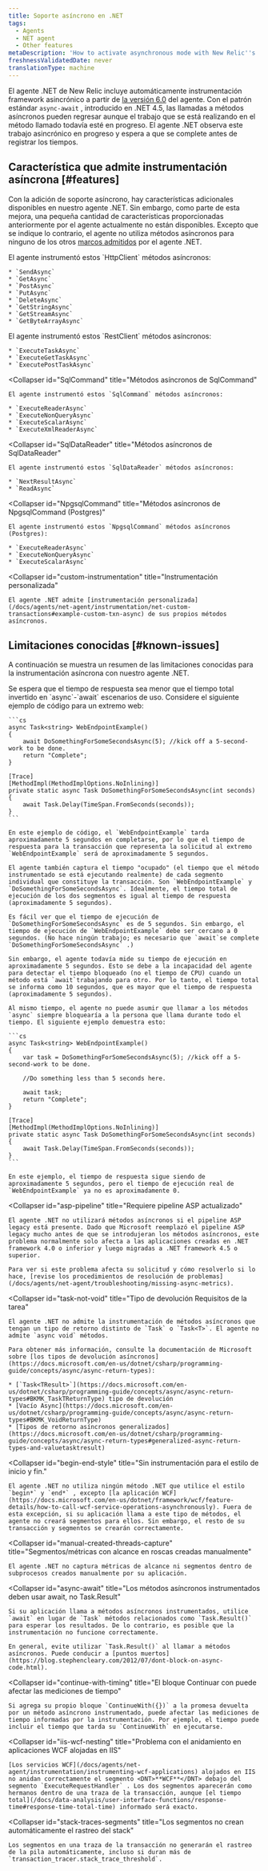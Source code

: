 ```yaml
---
title: Soporte asíncrono en .NET
tags:
  - Agents
  - NET agent
  - Other features
metaDescription: 'How to activate asynchronous mode with New Relic''s .NET agent, plus a summary of new, disabled, or unavailable features when async mode is active.'
freshnessValidatedDate: never
translationType: machine
---
```


El agente .NET de New Relic incluye automáticamente instrumentación framework asincrónico a partir de [la versión 6.0](/docs/release-notes/agent-release-notes/net-release-notes) del agente. Con el patrón estándar `async-await` , introducido en .NET 4.5, las llamadas a métodos asíncronos pueden regresar aunque el trabajo que se está realizando en el método llamado todavía esté en progreso. El agente .NET observa este trabajo asincrónico en progreso y espera a que se complete antes de registrar los tiempos.

## Característica que admite instrumentación asíncrona [#features]

Con la adición de soporte asíncrono, hay características adicionales disponibles en nuestro agente .NET. Sin embargo, como parte de esta mejora, una pequeña cantidad de características proporcionadas anteriormente por el agente actualmente no están disponibles. Excepto que se indique lo contrario, el agente no utiliza métodos asíncronos para ninguno de los otros [marcos admitidos](/docs/agents/net-agent/getting-started/compatibility-requirements-net-agent) por el agente .NET.

<CollapserGroup>
  <Collapser
    id="HttpClient"
    title="Métodos asíncronos de HttpClient"
  >
    El agente instrumentó estos `HttpClient` métodos asíncronos:

    * `SendAsync`
    * `GetAsync`
    * `PostAsync`
    * `PutAsync`
    * `DeleteAsync`
    * `GetStringAsync`
    * `GetStreamAsync`
    * `GetByteArrayAsync`
  </Collapser>

  <Collapser title="Métodos asíncronos de RestClient">
    El agente instrumentó estos `RestClient` métodos asíncronos:

    * `ExecuteTaskAsync`
    * `ExecuteGetTaskAsync`
    * `ExecutePostTaskAsync`
  </Collapser>

  <Collapser
    id="SqlCommand"
    title="Métodos asíncronos de SqlCommand"
  >
    El agente instrumentó estos `SqlCommand` métodos asíncronos:

    * `ExecuteReaderAsync`
    * `ExecuteNonQueryAsync`
    * `ExecuteScalarAsync`
    * `ExecuteXmlReaderAsync`
  </Collapser>

  <Collapser
    id="SqlDataReader"
    title="Métodos asíncronos de SqlDataReader"
  >
    El agente instrumentó estos `SqlDataReader` métodos asíncronos:

    * `NextResultAsync`
    * `ReadAsync`
  </Collapser>

  <Collapser
    id="NpgsqlCommand"
    title="Métodos asíncronos de NpgsqlCommand (Postgres)"
  >
    El agente instrumentó estos `NpgsqlCommand` métodos asíncronos (Postgres):

    * `ExecuteReaderAsync`
    * `ExecuteNonQueryAsync`
    * `ExecuteScalarAsync`
  </Collapser>

  <Collapser
    id="custom-instrumentation"
    title="Instrumentación personalizada"
  >
    El agente .NET admite [instrumentación personalizada](/docs/agents/net-agent/instrumentation/net-custom-transactions#example-custom-txn-async) de sus propios métodos asíncronos.
  </Collapser>
</CollapserGroup>

## Limitaciones conocidas [#known-issues]

A continuación se muestra un resumen de las limitaciones conocidas para la instrumentación asíncrona con nuestro agente .NET.

<CollapserGroup>
  <Collapser
    id="response-time1"
    title="El tiempo de respuesta es menor que el tiempo total."
  >
    Se espera que el tiempo de respuesta sea menor que el tiempo total invertido en `async`-`await` escenarios de uso. Considere el siguiente ejemplo de código para un extremo web:

    ```cs
    async Task<string> WebEndpointExample() 
    {
        await DoSomethingForSomeSecondsAsync(5); //kick off a 5-second-work to be done.
        return "Complete";
    }

    [Trace]
    [MethodImpl(MethodImplOptions.NoInlining)]
    private static async Task DoSomethingForSomeSecondsAsync(int seconds)
    {
        await Task.Delay(TimeSpan.FromSeconds(seconds));
    }
    ```

    En este ejemplo de código, el `WebEndpointExample` tarda aproximadamente 5 segundos en completarse, por lo que el tiempo de respuesta para la transacción que representa la solicitud al extremo `WebEndpointExample` será de aproximadamente 5 segundos.

    El agente también captura el tiempo "ocupado" (el tiempo que el método instrumentado se está ejecutando realmente) de cada segmento individual que constituye la transacción. Son `WebEndpointExample` y `DoSomethingForSomeSecondsAsync`. Idealmente, el tiempo total de ejecución de los dos segmentos es igual al tiempo de respuesta (aproximadamente 5 segundos).

    Es fácil ver que el tiempo de ejecución de `DoSomethingForSomeSecondsAsync` es de 5 segundos. Sin embargo, el tiempo de ejecución de `WebEndpointExample` debe ser cercano a 0 segundos. (No hace ningún trabajo; es necesario que `await`se complete `DoSomethingForSomeSecondsAsync` .)

    Sin embargo, el agente todavía mide su tiempo de ejecución en aproximadamente 5 segundos. Esto se debe a la incapacidad del agente para detectar el tiempo bloqueado (no el tiempo de CPU) cuando un método está `await`trabajando para otro. Por lo tanto, el tiempo total se informa como 10 segundos, que es mayor que el tiempo de respuesta (aproximadamente 5 segundos).

    Al mismo tiempo, el agente no puede asumir que llamar a los métodos `async` siempre bloquearía a la persona que llama durante todo el tiempo. El siguiente ejemplo demuestra esto:

    ```cs
    async Task<string> WebEndpointExample()
    {
        var task = DoSomethingForSomeSecondsAsync(5); //kick off a 5-second-work to be done.

        //Do something less than 5 seconds here.

        await task;
        return "Complete";
    }

    [Trace]
    [MethodImpl(MethodImplOptions.NoInlining)]
    private static async Task DoSomethingForSomeSecondsAsync(int seconds)
    {
        await Task.Delay(TimeSpan.FromSeconds(seconds));
    }
    ```

    En este ejemplo, el tiempo de respuesta sigue siendo de aproximadamente 5 segundos, pero el tiempo de ejecución real de `WebEndpointExample` ya no es aproximadamente 0.
  </Collapser>

  <Collapser
    id="asp-pipeline"
    title="Requiere pipeline ASP actualizado"
  >
    El agente .NET no utilizará métodos asíncronos si el pipeline ASP legacy está presente. Dado que Microsoft reemplazó el pipeline ASP legacy mucho antes de que se introdujeran los métodos asíncronos, este problema normalmente solo afecta a las aplicaciones creadas en .NET framework 4.0 o inferior y luego migradas a .NET framework 4.5 o superior.

    Para ver si este problema afecta su solicitud y cómo resolverlo si lo hace, [revise los procedimientos de resolución de problemas](/docs/agents/net-agent/troubleshooting/missing-async-metrics).
  </Collapser>

  <Collapser
    id="task-not-void"
    title="Tipo de devolución Requisitos de la tarea"
  >
    El agente .NET no admite la instrumentación de métodos asíncronos que tengan un tipo de retorno distinto de `Task` o `Task<T>`. El agente no admite `async void` métodos.

    Para obtener más información, consulte la documentación de Microsoft sobre [los tipos de devolución asíncronos](https://docs.microsoft.com/en-us/dotnet/csharp/programming-guide/concepts/async/async-return-types):

    * [`Task<TResult>`](https://docs.microsoft.com/en-us/dotnet/csharp/programming-guide/concepts/async/async-return-types#BKMK_TaskTReturnType) tipo de devolución
    * [Vacío Async](https://docs.microsoft.com/en-us/dotnet/csharp/programming-guide/concepts/async/async-return-types#BKMK_VoidReturnType)
    * [Tipos de retorno asíncronos generalizados](https://docs.microsoft.com/en-us/dotnet/csharp/programming-guide/concepts/async/async-return-types#generalized-async-return-types-and-valuetasktresult)
  </Collapser>

  <Collapser
    id="begin-end-style"
    title="Sin instrumentación para el estilo de inicio y fin."
  >
    El agente .NET no utiliza ningún método .NET que utilice el estilo `begin*` y `end*` , excepto [la aplicación WCF](https://docs.microsoft.com/en-us/dotnet/framework/wcf/feature-details/how-to-call-wcf-service-operations-asynchronously). Fuera de esta excepción, si su aplicación llama a este tipo de métodos, el agente no creará segmentos para ellos. Sin embargo, el resto de su transacción y segmentos se crearán correctamente.
  </Collapser>

  <Collapser
    id="manual-created-threads-capture"
    title="Segmentos/métricas con alcance en roscas creadas manualmente"
  >
    El agente .NET no captura métricas de alcance ni segmentos dentro de subprocesos creados manualmente por su aplicación.
  </Collapser>

  <Collapser
    id="async-await"
    title="Los métodos asíncronos instrumentados deben usar await, no Task.Result"
  >
    Si su aplicación llama a métodos asíncronos instrumentados, utilice `await` en lugar de `Task` métodos relacionados como `Task.Result()` para esperar los resultados. De lo contrario, es posible que la instrumentación no funcione correctamente.

    En general, evite utilizar `Task.Result()` al llamar a métodos asíncronos. Puede conducir a [puntos muertos](https://blog.stephencleary.com/2012/07/dont-block-on-async-code.html).
  </Collapser>

  <Collapser
    id="continue-with-timing"
    title="El bloque Continuar con puede afectar las mediciones de tiempo"
  >
    Si agrega su propio bloque `ContinueWith({})` a la promesa devuelta por un método asíncrono instrumentado, puede afectar las mediciones de tiempo informadas por la instrumentación. Por ejemplo, el tiempo puede incluir el tiempo que tarda su `ContinueWith` en ejecutarse.
  </Collapser>

  <Collapser
    id="iis-wcf-nesting"
    title="Problema con el anidamiento en aplicaciones WCF alojadas en IIS"
  >
    [Los servicios WCF](/docs/agents/net-agent/instrumentation/instrumenting-wcf-applications) alojados en IIS no anidan correctamente el segmento <DNT>**WCF**</DNT> debajo del segmento `ExecuteRequestHandler` . Los dos segmentos aparecerán como hermanos dentro de una traza de la transacción, aunque [el tiempo total](/docs/data-analysis/user-interface-functions/response-time#response-time-total-time) informado será exacto.
  </Collapser>

  <Collapser
    id="stack-traces-segments"
    title="Los segmentos no crean automáticamente el rastreo del stack"
  >
    Los segmentos en una traza de la transacción no generarán el rastreo de la pila automáticamente, incluso si duran más de `transaction_tracer.stack_trace_threshold`.
  </Collapser>
</CollapserGroup>